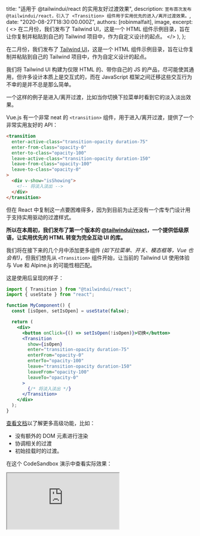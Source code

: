 
  title: "适用于 @tailwindui/react 的实用友好过渡效果",
  description: `宣布首次发布 @tailwindui/react，引入了 <Transition> 组件用于实用优先的进入/离开过渡效果。`,
  date: "2020-08-27T18:30:00.000Z",
  authors: [robinmalfait],
  image,
  excerpt: (
    <>
      在二月份，我们发布了 <Link href="https://tailwindui.com">Tailwind UI</Link>，这是一个 HTML 组件示例目录，旨在让你复制并粘贴到自己的 Tailwind 项目中，作为自定义设计的起点。
    </>
  ),
};

在二月份，我们发布了 [Tailwind UI](https://tailwindui.com)，这是一个 HTML 组件示例目录，旨在让你复制并粘贴到自己的 Tailwind 项目中，作为自定义设计的起点。

我们将 Tailwind UI 构建为仅限 HTML 的、带你自己的 JS 的产品，尽可能使其通用，但许多设计本质上是交互式的，而在 JavaScript 框架之间迁移这些交互行为不幸的是并不总是那么简单。

一个这样的例子是进入/离开过渡，比如当你切换下拉菜单时看到它的淡入淡出效果。

Vue.js 有一个非常 neat 的 `<transition>` 组件，用于进入/离开过渡，提供了一个非常实用友好的 API：

```html
<transition
  enter-active-class="transition-opacity duration-75"
  enter-from-class="opacity-0"
  enter-to-class="opacity-100"
  leave-active-class="transition-opacity duration-150"
  leave-from-class="opacity-100"
  leave-to-class="opacity-0"
>
  <div v-show="isShowing">
    <!-- 将淡入淡出 -->
  </div>
</transition>
```

但在 React 中复制这一点要困难得多，因为到目前为止还没有一个库专门设计用于支持实用驱动的过渡样式。

**所以在本周初，我们发布了第一个版本的 [@tailwindui/react](https://github.com/tailwindlabs/tailwindui-react)，一个提供低级原语，让实用优先的 HTML 转变为完全互动 UI 的库。**

我们将在接下来的几个月中添加更多组件 _(如下拉菜单、开关、模态框等，Vue 也会有!)_，但我们想先从 `<Transition>` 组件开始，让当前的 Tailwind UI 使用体验与 Vue 和 Alpine.js 的可能性相匹配。

这是使用后呈现的样子：

```jsx
import { Transition } from "@tailwindui/react";
import { useState } from "react";

function MyComponent() {
  const [isOpen, setIsOpen] = useState(false);

  return (
    <div>
      <button onClick={() => setIsOpen(!isOpen)}>切换</button>
      <Transition
        show={isOpen}
        enter="transition-opacity duration-75"
        enterFrom="opacity-0"
        enterTo="opacity-100"
        leave="transition-opacity duration-150"
        leaveFrom="opacity-100"
        leaveTo="opacity-0"
      >
        {/* 将淡入淡出 */}
      </Transition>
    </div>
  );
}
```

[查看文档](https://github.com/tailwindlabs/tailwindui-react)以了解更多高级功能，比如：

- 没有额外的 DOM 元素进行渲染
- 协调相关的过渡
- 初始挂载时的过渡。

在这个 CodeSandbox 演示中查看实际效果：

<Iframe src="https://codesandbox.io/embed/dreamy-villani-1lz49?fontsize=14&hidenavigation=1&module=%2Fsrc%2FApp.js&view=preview" />

在你的项目中试试看，如果遇到任何问题，[在 GitHub 上报告问题](https://github.com/tailwindlabs/tailwindui-react)。

想讨论这篇文章吗？ <a href="https://github.com/tailwindcss/tailwindcss/discussions/2262">在 GitHub 上讨论 →</a>

